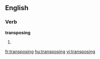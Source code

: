 
==English==

===Verb===
'''transposing'''

# {{present participle of|[[transpose]]}}

[[fr:transposing]]
[[hu:transposing]]
[[vi:transposing]]